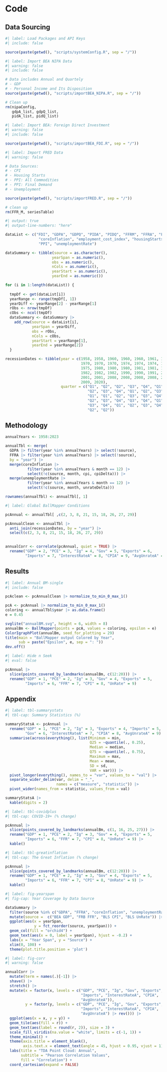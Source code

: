 # Code

## Data Sourcing
```r
#| label: Load Packages and API Keys
#| include: false

source(paste(getwd(), "scripts/systemConfig.R", sep = "/"))


```


```r
#| label: Import BEA NIPA Data
#| warning: false
#| include: false

# Data includes Annual and Quartely
# - GDP
# - Personal Income and Its Disposition
source(paste(getwd(), "scripts/importBEA_NIPA.R", sep = "/"))

# Clean up
rm(nipaConfig,
   gdpA_list, gdpQ_list,
   pidA_list, pidQ_list)

```


```r
#| label: Import BEA: Foreign Direct Investment 
#| warning: false
#| include: false

source(paste(getwd(), "scripts/importBEA_FDI.R", sep = "/"))

```

```r
#| label: Import FRED Data 
#| warning: false

# Data Sources: 
# - CPI
# - Housing Starts
# - PPI: All Commodities
# - PPI: Final Demand
# - Unemployment

source(paste(getwd(), "scripts/importFRED.R", sep = "/"))

# clean up
rm(FFR_M, seriesTable)
```


```r
#| output: true
#| output-line-numbers: "here"

dataList <- c("FDI", "GDPA", "GDPQ", "PIDA", "PIDQ", "FFRM", "FFRA", "FFRQ",
               "coreInflation", "employment_cost_index", "housingStarts",
               "PPI", "unemploymentRate")

dataSummary <- tibble(source = as.character(),
                     yearSpan = as.numeric(),
                     obs = as.numeric(),
                     nCols = as.numeric(),
                     yearStart = as.numeric(),
                     yearEnd = as.numeric())

for (i in 1:length(dataList)) {
  
  tmpDf <- get(dataList[i])
  yearRange <- range(tmpDf[, 1])
  yearDiff <- yearRange[2] - yearRange[1]
  rObs <- nrow(tmpDf)
  cObs <- ncol(tmpDf)
  dataSummary <- dataSummary |>
    add_row(source = dataList[i],
            yearSpan = yearDiff,
            obs = rObs,
            nCols = cObs,
            yearStart = yearRange[1],
            yearEnd = yearRange[2])
  }
```

```r

recessionDates <- tibble(year = c(1958, 1958, 1960, 1960, 1960, 1961, 1970, 
                                  1970, 1970, 1970, 1974, 1974, 1974, 1974, 
                                  1975, 1980, 1980, 1980, 1981, 1981, 1982, 
                                  1982, 1982, 1982, 1990, 1990, 1991, 2001,
                                  2001, 2001, 2008, 2008, 2008, 2008, 2009,
                                  2009, 2020),
                         quarter = c("Q1", "Q2", "Q2", "Q3", "Q4", "Q1", "Q1", 
                                     "Q2", "Q3", "Q4", "Q1", "Q2", "Q3", "Q4", 
                                     "Q1", "Q1", "Q2", "Q3", "Q3", "Q4", "Q1",
                                     "Q2", "Q3", "Q4", "Q3", "Q4", "Q1", "Q2",
                                     "Q3", "Q4", "Q1", "Q2", "Q3", "Q4", "Q1",
                                     "Q2", "Q2"))
```

## Methodology
```r
annualYears <- 1958:2023

annualTbl <- merge(
  GDPA |> filter(year %in% annualYears) |> select(!source),
  FFRA |> filter(year %in% annualYears) |> select(!source),
  by = "year") |>
  merge(coreInflation |> 
          filter(year %in% annualYears & month == 12) |>
          select(!c(source, month, cpi, cpiDelta))) |>
  merge(unemploymentRate |> 
          filter(year %in% annualYears & month == 12) |>
          select(!c(source, month, unrateDelta)))

rownames(annualTbl) <- annualTbl[, 1]
```


```r
#| label: Global BallMapper Conditions

pcAnnual <- annualTbl[ ,c(2, 3, 8, 21, 15, 18, 26, 27, 29)]

pcAnnualClean <- annualTbl |>
  anti_join(recessionDates, by = "year") |>
  select(c(2, 3, 8, 21, 15, 18, 26, 27, 29))

  
annualCorr <- correlate(pcAnnual, quiet = TRUE) |>
  rename("GDP" = 2, "PCE" = 3, "Ig" = 4, "Gov" = 5, "Exports" = 6, 
         "Imports" = 7, "InterestRateA" = 8, "CPIA" = 9, "AvgUnrateA" = 10)
```


## Results

```r
#| label: Annual BM-single
#| include: false

pcAclean <- pcAnnualClean |> normalize_to_min_0_max_1()

pcA <- pcAnnual |> normalize_to_min_0_max_1()
coloring <- annualTbl$year |> as.data.frame()
e = 0.45

svglite("annualBM.svg", height = 6, width = 8)
annualBm <- BallMapper(points = pcA, values = coloring, epsilon = e)
ColorIgraphPlot(annualBm, seed_for_plotting = 29)
title(main = "BallMapper output Colored by Year",
      sub = paste("Epsilon", e, sep = ": "))
dev.off()
```


```r
#| label: Hide n Seek
#| eval: false

pcAnnual |>
  slice(points_covered_by_landmarks(annualBm, c(12:20))) |>
  rename("GDP" = 1, "PCE" = 2, "Ig" = 3, "Gov" = 4, "Exports" = 5, 
         "Imports" = 6, "FFR" = 7, "CPI" = 8, "UnRate" = 9)
```

## Appendix
```r
#| label: tbl-summarystats
#| tbl-cap: Summary Statistics (%)

summaryStatsA <- pcAnnual |>
  rename("GDP" = 1, "PCE" = 2, "Ig" = 3, "Exports" = 4, "Imports" = 5,
         "Gov" = 6, "InterestRateA" = 7, "CPIA" = 8, "AvgUnrateA" = 9) |>
  summarise(across(everything(), list(Minimum = min,
                                      Q25 = ~quantile(., 0.25),
                                      Median = median,
                                      Q75 = ~quantile(., 0.75),
                                      Maximum = max,
                                      Mean = mean,
                                      SD = sd,
                                      VAR = var))) |>
  pivot_longer(everything(), names_to = "var", values_to = "val") |>
  separate_wider_delim(var, delim = "_", 
                       names = c("measure", "statistic")) |>
  pivot_wider(names_from = statistic, values_from = val)

summaryStatsA |>
  kable(digits = 2)
```


```r
#| label: tbl-covidplus
#| tbl-cap: COVID-19+ (% change)

pcAnnual |>
  slice(points_covered_by_landmarks(annualBm, c(1, 16, 25, 27))) |>
  rename("GDP" = 1, "PCE" = 2, "Ig" = 3, "Gov" = 4, "Exports" = 5, 
         "Imports" = 6, "FFR" = 7, "CPI" = 8, "UnRate" = 9) |>
  kable()
```


```r
#| label: tbl-greatinflation
#| tbl-cap: The Great Inflation (% change)

pcAnnual |>
  slice(points_covered_by_landmarks(annualBm, c(12:20))) |>
  rename("GDP" = 1, "PCE" = 2, "Ig" = 3, "Gov" = 4, "Exports" = 5, 
         "Imports" = 6, "FFR" = 7, "CPI" = 8, "UnRate" = 9) |>
  kable()
```


```r
#| label: fig-yearspan
#| fig-cap: Year Coverage by Data Source

dataSummary |>
  filter(source %in% c("GDPA", "FFRA", "coreInflation", "unemploymentRate")) |>
  mutate(source =  c("BEA GDP", "FRB FFR", "BLS CPI", "BLS UnRate")) |>
  ggplot(aes(x = yearSpan,
             y = fct_reorder(source, yearSpan))) +
  geom_col(fill = "orchid4") +
  geom_text(aes(x = 0, label = yearSpan), hjust = -0.2) +
  labs(x = "Year Span", y = "Source") +
  xlim(0, 100) +
  theme(plot.title.position = 'plot')
```


```r
#| label: fig-corr
#| warning: false

annualCorr |>
  mutate(term = names(.)[-1]) |>
  shave() |>
  stretch() |>
  mutate(x = factor(x, levels = c("GDP", "PCE", "Ig", "Gov", "Exports", 
                                  "Imports", "InterestRateA", "CPIA", 
                                  "AvgUnrateA")),
         y = factor(y, levels = c("GDP", "PCE", "Ig", "Gov", "Exports", 
                                  "Imports", "InterestRateA", "CPIA", 
                                  "AvgUnrateA") |> rev())) |>
  ggplot(aes(x = x, y = y)) + 
  geom_tile(aes(fill = r)) +
  geom_text(aes(label = round(r, 2)), size = 3) +
  scale_fill_viridis(na.value = "white", limits = c(-1, 1)) +
  theme_minimal() +
  theme(axis.title = element_blank(),
        axis.text.x = element_text(angle = 45, hjust = 0.95, vjust = 1)) +
  labs(title = "TDA Point Cloud: Annual",
       subtitle = "Pearson Correlation Values",
       fill = "Correlation") +
  coord_cartesian(expand = FALSE)
```